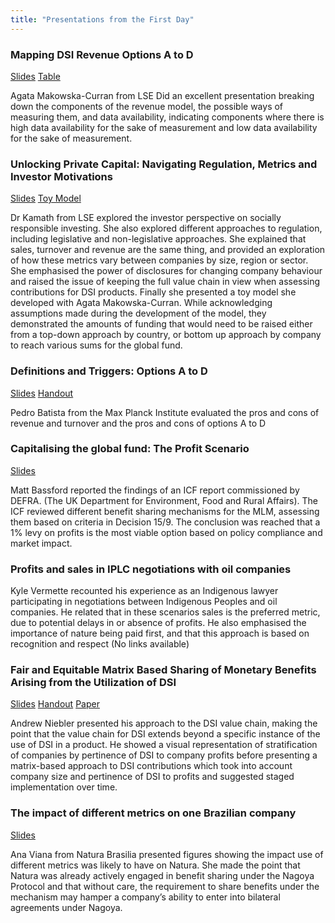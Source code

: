 ```yaml
---
title: "Presentations from the First Day"
---
```


### Mapping DSI Revenue Options A to D

[Slides](https://www.dropbox.com/scl/fi/1hrvbshoatptfi0widc5x/Makowska-Curran_DSI-Models.pptx?rlkey=8lrn2iu035d43sssr4sh0bqwi&st=q681dqfl&dl=0){target="_blank"} [Table](https://www.dropbox.com/scl/fi/m0radq2vc9apc2k1lscz7/Kamath_unlocking_private_capital.pptx?rlkey=i5kt0aji1k4etsl9v9es4vmqo&st=ew4m55xr&dl=0){target="_blank"}

Agata Makowska-Curran from LSE Did an excellent presentation breaking down the components of the revenue model, the possible ways of measuring them, and data availability, indicating components where there is high data availability for the sake of measurement and low data availability for the sake of measurement.

### Unlocking Private Capital: Navigating Regulation, Metrics and Investor Motivations

[Slides](https://www.dropbox.com/scl/fi/m0radq2vc9apc2k1lscz7/Kamath_unlocking_private_capital.pptx?rlkey=i5kt0aji1k4etsl9v9es4vmqo&st=ew4m55xr&dl=0){target="_blank"} [Toy Model](https://www.dropbox.com/scl/fi/571c4fm7s0a4lm8yil9bo/Kamath_TOY_MODEL_To_be_printed.xlsx?rlkey=4ppi09aipdx0xq4caeokn5ejv&st=yh4yd2im&dl=0){target="_blank"}

Dr Kamath from LSE explored the investor perspective on socially responsible investing. She also explored different approaches to regulation, including legislative and non-legislative approaches. She explained that sales, turnover and revenue are the same thing, and provided an exploration of how these metrics vary between companies by size, region or sector. She emphasised the power of disclosures for changing company behaviour and raised the issue of keeping the full value chain in view when assessing contributions for DSI products. Finally she presented a toy model she developed with Agata Makowska-Curran. While acknowledging assumptions made during the development of the model, they demonstrated the amounts of funding that would need to be raised either from a top-down approach by country, or bottom up approach by company to reach various sums for the global fund.

### Definitions and Triggers: Options A to D

[Slides](https://www.dropbox.com/scl/fi/6bpn0ml5vdgcno4j36pc2/Batista_Definitions-and-Triggers_LSE-Roundtable.pptx?rlkey=getvzhpj2cr1q7u5kmf9wdy47&st=qql5gxfr&dl=0){target="_blank"} [Handout](https://www.dropbox.com/scl/fi/yvhgk97vub6bqs7012gwn/Batista_Handout_Definitions-and-Triggers_LSE-Roundtable.docx?rlkey=zkok1bwa6drlpsi4jn5cw8l6b&st=d2lfpmo5&dl=0){target="_blank"}

Pedro Batista from the Max Planck Institute evaluated the pros and cons of revenue and turnover and the pros and cons of options A to D

### Capitalising the global fund: The Profit Scenario

[Slides](https://www.dropbox.com/scl/fi/wuss4alh0s5o4orzmfjiv/Bassford-ICF-DSI-presentation-profit-option.pptx?rlkey=1h0gv1nh3iz4gk966kw74ekos&st=dsv8mp74&dl=0){target="_blank"}

Matt Bassford reported the findings of an ICF report commissioned by DEFRA. (The UK Department for Environment, Food and Rural Affairs). The ICF reviewed different benefit sharing mechanisms for the MLM, assessing them based on criteria in Decision 15/9. The conclusion was reached that a 1% levy on profits is the most viable option based on policy compliance and market impact.

### Profits and sales in IPLC negotiations with oil companies

Kyle Vermette recounted his experience as an Indigenous lawyer participating in negotiations between Indigenous Peoples and oil companies. He related that in these scenarios sales is the preferred metric, due to potential delays in or absence of profits. He also emphasised the importance of nature being paid first, and that this approach is based on recognition and respect (No links available)

### Fair and Equitable Matrix Based Sharing of Monetary Benefits Arising from the Utilization of DSI

[Slides](https://www.dropbox.com/scl/fi/djilahgz0jbywjzi05ne3/Niebler-LSE-DSI-Matrix-Presentation-Deck-09262024.pdf?rlkey=o7r5yiz63gy8qn0serkbyaa1h&st=j9sysswc&dl=0){target="_blank"} [Handout](https://www.dropbox.com/scl/fi/fqzp74zoo94hdpt664l33/Niebler-Synopsis-of-Matrix-Based-Fair-and-Equitable-DSI-Fund-Contributions.pdf?rlkey=w8cs0glbfen95jw99nhvfjw4i&st=8kmxfwfh&dl=0){target="_blank"} [Paper](https://www.dropbox.com/scl/fi/djilahgz0jbywjzi05ne3/Niebler-LSE-DSI-Matrix-Presentation-Deck-09262024.pdf?rlkey=o7r5yiz63gy8qn0serkbyaa1h&st=j9sysswc&dl=0){target="_blank"}

Andrew Niebler presented his approach to the DSI value chain, making the point that the value chain for DSI extends beyond a specific instance of the use of DSI in a product. He showed a visual representation of stratification of companies by pertinence of DSI to company profits before presenting a matrix-based approach to DSI contributions which took into account company size and pertinence of DSI to profits and suggested staged implementation over time.

### The impact of different metrics on one Brazilian company

[Slides](https://www.dropbox.com/scl/fi/jobque2zxar3654w1698l/Viana-Ana-Apresenta-o-Impacto-RB-DSI-_-25-09-2024.pptx?rlkey=zbnvkcjor101ayha73mco6oir&st=sy77lrf3&dl=0){target="_blank"}

Ana Viana from Natura Brasilia presented figures showing the impact use of different metrics was likely to have on Natura. She made the point that Natura was already actively engaged in benefit sharing under the Nagoya Protocol and that without care, the requirement to share benefits under the mechanism may hamper a company's ability to enter into bilateral agreements under Nagoya.
